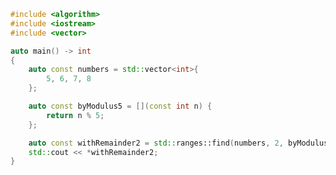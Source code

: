 ```cpp showLineNumbers
#include <algorithm>
#include <iostream>
#include <vector>

auto main() -> int
{
    auto const numbers = std::vector<int>{
        5, 6, 7, 8
    };

    auto const byModulus5 = [](const int n) {
        return n % 5;
    };

    auto const withRemainder2 = std::ranges::find(numbers, 2, byModulus5);
    std::cout << *withRemainder2;
}
```